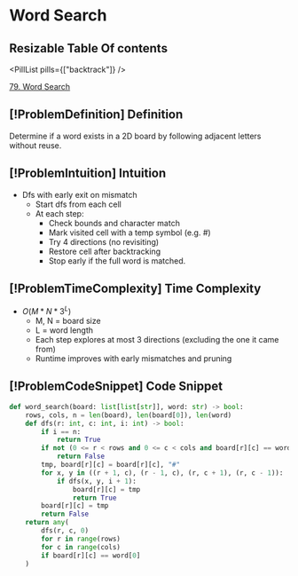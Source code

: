 # Word Search

## Resizable Table Of contents

<DifficultyBadge difficulty="medium" />

<PillList pills={["backtrack"]} />

[79. Word Search](https://leetcode.com/problems/word-search)

## [!ProblemDefinition] Definition

Determine if a word exists in a 2D board by following adjacent letters without reuse.

## [!ProblemIntuition] Intuition

- Dfs with early exit on mismatch
    - Start dfs from each cell
    - At each step:
        - Check bounds and character match
        - Mark visited cell with a temp symbol (e.g. #)
        - Try 4 directions (no revisiting)
        - Restore cell after backtracking
        - Stop early if the full word is matched.

## [!ProblemTimeComplexity] Time Complexity

- $O(M * N * 3^L)$
    - M, N = board size
    - L = word length
    - Each step explores at most 3 directions (excluding the one it came from)
    - Runtime improves with early mismatches and pruning

## [!ProblemCodeSnippet] Code Snippet

```python meta="source=problems/79-word-search/solution.py"
def word_search(board: list[list[str]], word: str) -> bool:
    rows, cols, n = len(board), len(board[0]), len(word)
    def dfs(r: int, c: int, i: int) -> bool:
        if i == n:
            return True
        if not (0 <= r < rows and 0 <= c < cols and board[r][c] == word[i]):
            return False
        tmp, board[r][c] = board[r][c], "#"
        for x, y in ((r + 1, c), (r - 1, c), (r, c + 1), (r, c - 1)):
            if dfs(x, y, i + 1):
                board[r][c] = tmp
                return True
        board[r][c] = tmp
        return False
    return any(
        dfs(r, c, 0)
        for r in range(rows)
        for c in range(cols)
        if board[r][c] == word[0]
    )
```

